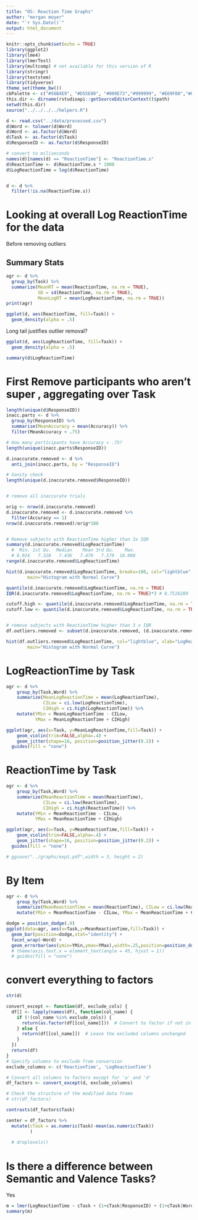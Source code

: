 ```yaml
---
title: "OS: Reaction Time Graphs"
author: "morgan moyer"
date: "`r Sys.Date()`"
output: html_document
---
```



```r
knitr::opts_chunk$set(echo = TRUE)
library(ggplot2)
library(lme4)
library(lmerTest)
library(multcomp) # not available for this version of R
library(stringr)
library(textstem)
library(tidyverse)
theme_set(theme_bw())
cbPalette <- c("#56B4E9", "#D55E00", "#009E73","#999999", "#E69F00","#009E73","#56B4E9", "#D55E00", "#009E73","#999999", "#E69F00","#009E73","#56B4E9", "#D55E00", "#009E73","#999999", "#E69F00","#009E73","#56B4E9", "#D55E00", "#009E73","#999999", "#E69F00","#009E73")
this.dir <- dirname(rstudioapi::getSourceEditorContext()$path)
setwd(this.dir)
source("../../../../helpers.R")

d <- read.csv("../data/processed.csv")
d$Word <- tolower(d$Word)
d$Word <- as.factor(d$Word)
d$Task <- as.factor(d$Task)
d$ResponseID <- as.factor(d$ResponseID)

# convert to miliseconds
names(d)[names(d) == "ReactionTime"] <- "ReactionTime.s"
d$ReactionTime <- d$ReactionTime.s * 1000
d$LogReactionTime = log(d$ReactionTime)


d <- d %>% 
  filter(!is.na(ReactionTime.s))

```



# Looking at overall Log ReactionTime for the data

Before removing outliers

## Summary Stats
```r
agr <- d %>% 
  group_by(Task) %>% 
  summarize(MeanRT = mean(ReactionTime, na.rm = TRUE),
            SD = sd(ReactionTime, na.rm = TRUE),
            MeanLogRT = mean(LogReactionTime, na.rm = TRUE))
print(agr)
```


```r

ggplot(d, aes(ReactionTime, fill=Task)) +
  geom_density(alpha = .5)

```

Long tail justifies outlier removal?
```r
ggplot(d, aes(LogReactionTime, fill=Task)) +
  geom_density(alpha = .5)

summary(d$LogReactionTime)
```

# First Remove participants who aren't super , aggregating over Task

```r

length(unique(d$ResponseID))
inacc.parts <- d %>% 
  group_by(ResponseID) %>% 
  summarise(MeanAccuracy = mean(Accuracy)) %>% 
  filter(MeanAccuracy < .75)

# How many participants have Accuracy < .75?
length(unique(inacc.parts$ResponseID))

d.inaccurate.removed <- d %>% 
  anti_join(inacc.parts, by = "ResponseID")

# Sanity check
length(unique(d.inaccurate.removed$ResponseID))


# remove all inaccurate trials

orig <- nrow(d.inaccurate.removed)
d.inaccurate.removed <- d.inaccurate.removed %>% 
  filter(Accuracy == 1)
nrow(d.inaccurate.removed)/orig*100


# Remove subjects with ReactionTime higher than 3x IQR
summary(d.inaccurate.removed$LogReactionTime)
  #  Min. 1st Qu.  Median    Mean 3rd Qu.    Max. 
  # 6.924   7.328   7.436   7.479   7.579  10.008 
range(d.inaccurate.removed$LogReactionTime)

hist(d.inaccurate.removed$LogReactionTime, breaks=100, col="lightblue", xlab="LogReactionTime (ms)",
        main="Histogram with Normal Curve")

quantile(d.inaccurate.removed$LogReactionTime, na.rm = TRUE)
IQR(d.inaccurate.removed$LogReactionTime, na.rm = TRUE)*3 # 0.7526289

cutoff.high <- quantile(d.inaccurate.removed$LogReactionTime, na.rm = TRUE)[4] + IQR(d.inaccurate.removed$LogReactionTime, na.rm = TRUE)*3 # 8.419261
cutoff.low <- quantile(d.inaccurate.removed$LogReactionTime, na.rm = TRUE)[2] - IQR(d.inaccurate.removed$LogReactionTime, na.rm = TRUE)*3# 6.5088838.419261


# remove subjects with ReactionTime higher than 3 x IQR
df.outliers.removed <- subset(d.inaccurate.removed, (d.inaccurate.removed$LogReactionTime > cutoff.low) & (d.inaccurate.removed$LogReactionTime < cutoff.high))

hist(df.outliers.removed$LogReactionTime, col="lightblue", xlab="LogReactionTime (ms)",
        main="Histogram with Normal Curve")


```


# LogReactionTime by Task

```r

agr <- d %>%
    group_by(Task,Word) %>%
    summarize(MeanLogReactionTime = mean(LogReactionTime), 
              CILow = ci.low(LogReactionTime), 
              CIHigh = ci.high(LogReactionTime)) %>%
    mutate(YMin = MeanLogReactionTime - CILow, 
           YMax = MeanLogReactionTime + CIHigh)

ggplot(agr, aes(x=Task, y=MeanLogReactionTime,fill=Task)) + 
    geom_violin(trim=FALSE,alpha=.4) +
    geom_jitter(shape=16, position=position_jitter(0.2)) +
  guides(fill = "none")

```

# ReactionTime by Task
```r

agr <- d %>%
    group_by(Task,Word) %>%
    summarize(MeanReactionTime = mean(ReactionTime), 
              CILow = ci.low(ReactionTime), 
              CIHigh = ci.high(ReactionTime)) %>%
    mutate(YMin = MeanReactionTime - CILow, 
           YMax = MeanReactionTime + CIHigh)

ggplot(agr, aes(x=Task, y=MeanReactionTime,fill=Task)) + 
    geom_violin(trim=FALSE,alpha=.4) +
    geom_jitter(shape=16, position=position_jitter(0.2)) +
  guides(fill = "none")

# ggsave("../graphs/exp1.pdf",width = 3, height = 2)
```


# By Item

```r
agr <- d %>%
    group_by(Task,Word) %>%
    summarize(MeanReactionTime = mean(ReactionTime), CILow = ci.low(ReactionTime), CIHigh = ci.high(ReactionTime)) %>%
    mutate(YMin = MeanReactionTime - CILow, YMax = MeanReactionTime + CIHigh)

dodge = position_dodge(.9)
ggplot(data=agr, aes(x=Task,y=MeanReactionTime,fill=Task)) +
  geom_bar(position=dodge,stat="identity") +
  facet_wrap(~Word) +
  geom_errorbar(aes(ymin=YMin,ymax=YMax),width=.25,position=position_dodge(0.9))
  # theme(axis.text.x = element_text(angle = 45, hjust = 1))
  # guides(fill = "none")
```


# convert everything to factors
```r
str(d)

convert_except <- function(df, exclude_cols) {
  df[] <- lapply(names(df), function(col_name) {
    if (!(col_name %in% exclude_cols)) {
      return(as.factor(df[[col_name]]))  # Convert to factor if not in excluded columns
    } else {
      return(df[[col_name]])  # Leave the excluded columns unchanged
    }
  })
  return(df)
}
# Specify columns to exclude from conversion
exclude_columns <- c('ReactionTime', 'LogReactionTime')

# Convert all columns to factors except for 'a' and 'd'
df_factors <- convert_except(d, exclude_columns)

# Check the structure of the modified data frame
# str(df_factors)

```


```r
contrasts(df_factors$Task)

center = df_factors %>%
  mutate(cTask = as.numeric(Task)-mean(as.numeric(Task))
         )
  
  # droplevels()
```

# Is there a difference between Semantic and Valence Tasks?
Yes

```r

m = lmer(LogReactionTime ~ cTask + (1+cTask|ResponseID) + (1+cTask|Word), data=center)
summary(m)
```
